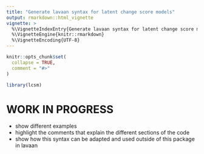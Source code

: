 ```yaml
---
title: "Generate lavaan syntax for latent change score models"
output: rmarkdown::html_vignette
vignette: >
  %\VignetteIndexEntry{Generate lavaan syntax for latent change score models}
  %\VignetteEngine{knitr::rmarkdown}
  %\VignetteEncoding{UTF-8}
---
```


```r
knitr::opts_chunk$set(
  collapse = TRUE,
  comment = "#>"
)
```

```r
library(lcsm)
```

# WORK IN PROGRESS

- show different examples
- highlight the comments that explain the different sections of the code 
- show how this syntax can be adapted and used outside of this package in lavaan